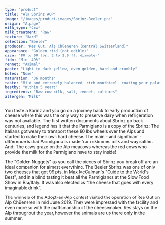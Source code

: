 ```yaml
---
type: "product"
title: "Alp Sbrinz AOP"
image: "/images/product-images/Sbrinz-Beeler.png"
origin: "Alpage"
milk_type: "Cow"
milk_treatment: "Raw"
texture: "Hard"
selection: "Beeler"
producer: "Res Gut, Alp Chüeneren (central Switzerland)"
appearance: "Golden rind (not edible)"
size: "80 to 90 lbs, 2 to 2.5 ft. diameter"
fidm: "Min. 49%"
rennet: "Animal"
paste: "Light to dark yellow, even golden, hard and crumbly"
holes: "None"
maturation: "36 months"
taste: "Mild and extremely balanced, rich mouthfeel, coating your palate (you can drink anything with Sbrinz)"
bestby: "Within 5 years"
ingredients: "Raw cow milk, salt, rennet, cultures"
allergen: "Milk"
---
```


You taste a Sbrinz and you go on a journey back to early production of cheese where this was the only way to preserve dairy when refrigeration was not available. The first written documents about Sbrinz go back centuries, and legend has it that the Parmigiano is a copy of the Sbrinz: The Italians got weary to transport these 80 lbs wheels over the Alps and started to make their own hard cheese. The main - and significant - difference is that Parmigiano is made from skimmed milk and way saltier. And: The cows graze on the Alp meadows whereas the red cows who provide the milk for the Parmigiano have to stay inside!

The "Golden Nuggets" as you call the pieces of Sbrinz you break off are an ideal companion for almost everything. The Beeler Sbrinz was one of only two cheeses that got 99 pts. in Max McCalman's "Guide to the World's Best", and in a blind tasting it beat all the Parmigianos at the Slow Food Show in Bra/Italy. It was also elected as "the cheese that goes with every imaginable drink”.

The winners of the Adopt-an-Alp contest visited the operation of Res Gut on Alp Chüeneren in mid June 2019. They were impressed with the facility and even more so with the craftsmanship of the cheesemaker. Res stays on the Alp throughout the year, however the animals are up there only in the summer.
